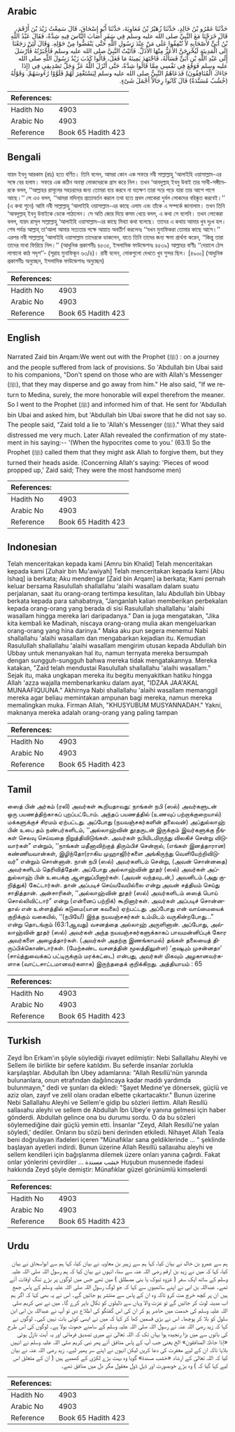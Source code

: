 ## Arabic


<div dir="rtl" lang="ar" style={{fontSize:'larger',backgroundColor:'#f8f9fa',padding:20}}>
حَدَّثَنَا عَمْرُو بْنُ خَالِدٍ، حَدَّثَنَا زُهَيْرُ بْنُ مُعَاوِيَةَ، حَدَّثَنَا أَبُو إِسْحَاقَ، قَالَ سَمِعْتُ زَيْدَ بْنَ أَرْقَمَ، قَالَ خَرَجْنَا مَعَ النَّبِيِّ صلى الله عليه وسلم فِي سَفَرٍ أَصَابَ النَّاسَ فِيهِ شِدَّةٌ، فَقَالَ عَبْدُ اللَّهِ بْنُ أُبَىٍّ لأَصْحَابِهِ لاَ تُنْفِقُوا عَلَى مَنْ عِنْدَ رَسُولِ اللَّهِ حَتَّى يَنْفَضُّوا مِنْ حَوْلِهِ‏.‏ وَقَالَ لَئِنْ رَجَعْنَا إِلَى الْمَدِينَةِ لَيُخْرِجَنَّ الأَعَزُّ مِنْهَا الأَذَلَّ‏.‏ فَأَتَيْتُ النَّبِيَّ صلى الله عليه وسلم فَأَخْبَرْتُهُ فَأَرْسَلَ إِلَى عَبْدِ اللَّهِ بْنِ أُبَىٍّ فَسَأَلَهُ، فَاجْتَهَدَ يَمِينَهُ مَا فَعَلَ، قَالُوا كَذَبَ زَيْدٌ رَسُولَ اللَّهِ صلى الله عليه وسلم فَوَقَعَ فِي نَفْسِي مِمَّا قَالُوا شِدَّةٌ، حَتَّى أَنْزَلَ اللَّهُ عَزَّ وَجَلَّ تَصْدِيقِي فِي ‏(‏إِذَا جَاءَكَ الْمُنَافِقُونَ‏)‏ فَدَعَاهُمُ النَّبِيُّ صلى الله عليه وسلم لِيَسْتَغْفِرَ لَهُمْ فَلَوَّوْا رُءُوسَهُمْ‏.‏ وَقَوْلُهُ ‏(‏خُشُبٌ مُسَنَّدَةٌ‏)‏ قَالَ كَانُوا رِجَالاً أَجْمَلَ شَىْءٍ‏.‏
</div>
<div style={{backgroundColor:'#f8f9fa',padding:20, marginBottom: 10}}><table> <thead> <tr> <th>References:</th> <th></th> </tr> </thead> <tbody><tr><td>Hadith No</td><td>4903</td></tr><tr><td>Arabic No</td><td>4903</td></tr><tr><td>Reference</td><td>Book 65 Hadith 423</td></tr></tbody></table></div>

## Bengali


<div dir="ltr" lang="bn" style={{fontSize:'larger',backgroundColor:'#f8f9fa',padding:20}}>
যায়দ ইবনু আরকাম (রাঃ) হতে বর্ণিত। তিনি বলেন, আমরা কোন এক সফরে নবী সাল্লাল্লাহু ‘আলাইহি ওয়াসাল্লাম-এর সঙ্গে বের হলাম। সফরে এক কঠিন অবস্থা লোকদেরকে গ্রাস করে নিল। তখন ‘আবদুল্লাহ্ ইবনু উবাই তার সাথী-সঙ্গীদেরকে বলল, ‘‘আল্লাহর রাসূলের সহচরদের জন্য তোমরা ব্যয় করবে না যতক্ষণ তারা সরে পড়ে যারা তার আশে পাশে আছে।’’ সে এও বলল, ‘‘আমরা মদিনা্য় প্রত্যাবর্তন করলে তথা হতে প্রবল লোকেরা দুর্বল লোকদের বহিষ্কৃত করবেই।’’ (এ কথা শুনে) আমি নবী সাল্লাল্লাহু ‘আলাইহি ওয়াসাল্লাম-এর কাছে এলাম এবং তাঁকে এ সম্পর্কে জানালাম। তখন তিনি ‘আবদুল্লাহ্ ইবনু উবাইকে ডেকে পাঠালেন। সে অতি জোর দিয়ে কসম খেয়ে বলল, এ কথা সে বলেনি। তখন লোকেরা বলল, যায়দ রাসূল সাল্লাল্লাহু ‘আলাইহি ওয়াসাল্লাম-এর কাছে মিথ্যা কথা বলেছে। তাদের এ কথায় আমার খুব দুঃখ হল। শেষ পর্যন্ত আল্লাহ্ তা‘আলা আমার সত্যতার পক্ষে আয়াত অবতীর্ণ করলেনঃ ‘‘যখন মুনাফিকরা তোমার কাছে আসে।’’ এরপর নবী সাল্লাল্লাহু ‘আলাইহি ওয়াসাল্লাম তাদেরকে ডাকলেন, যাতে তিনি তাদের জন্য ক্ষমা প্রার্থনা করেন, ‘‘কিন্তু তারা তাদের মাথা ফিরিয়ে নিল।’’ (আধুনিক প্রকাশনীঃ ৪৫৩৫, ইসলামিক ফাউন্ডেশনঃ ৪৫৩৯) আল্লাহর বাণীঃ ‘‘দেয়ালে ঠেস লাগানো কাঠ সদৃশ’’- (সূরাহ মুনাফিকূন ৬৩/৪)। রাবী বলেন, লোকগুলো দেখতে খুব সুন্দর ছিল। [৪৯০০] (আধুনিক প্রকাশনীঃ অনুচ্ছেদ, ইসলামিক ফাউন্ডেশনঃ অনুচ্ছেদ)
</div>
<div style={{backgroundColor:'#f8f9fa',padding:20, marginBottom: 10}}><table> <thead> <tr> <th>References:</th> <th></th> </tr> </thead> <tbody><tr><td>Hadith No</td><td>4903</td></tr><tr><td>Arabic No</td><td>4903</td></tr><tr><td>Reference</td><td>Book 65 Hadith 423</td></tr></tbody></table></div>

## English


<div dir="ltr" lang="en" style={{fontSize:'larger',backgroundColor:'#f8f9fa',padding:20}}>
Narrated Zaid bin Arqam:We went out with the Prophet (ﷺ) : on a journey and the people suffered from lack of provisions. So 'Abdullah bin Ubai said to his companions, "Don't spend on those who are with Allah's Messenger (ﷺ), that they may disperse and go away from him." He also said, "If we return to Medina, surely, the more honorable will expel therefrom the meaner. So I went to the Prophet (ﷺ) and informed him of that. He sent for 'Abdullah bin Ubai and asked him, but 'Abdullah bin Ubai swore that he did not say so. The people said, "Zaid told a lie to 'Allah's Messenger (ﷺ)." What they said distressed me very much. Later Allah revealed the confirmation of my statement in his saying:-- '(When the hypocrites come to you.' (63.1) So the Prophet (ﷺ) called them that they might ask Allah to forgive them, but they turned their heads aside. (Concerning Allah's saying: 'Pieces of wood propped up,' Zaid said; They were the most handsome men)
</div>
<div style={{backgroundColor:'#f8f9fa',padding:20, marginBottom: 10}}><table> <thead> <tr> <th>References:</th> <th></th> </tr> </thead> <tbody><tr><td>Hadith No</td><td>4903</td></tr><tr><td>Arabic No</td><td>4903</td></tr><tr><td>Reference</td><td>Book 65 Hadith 423</td></tr></tbody></table></div>

## Indonesian


<div dir="ltr" lang="id" style={{fontSize:'larger',backgroundColor:'#f8f9fa',padding:20}}>
Telah menceritakan kepada kami [Amru bin Khalid] Telah menceritakan kepada kami [Zuhair bin Mu'awiyah] Telah menceritakan kepada kami [Abu Ishaq] ia berkata; Aku mendengar [Zaid bin Arqam] ia berkata; Kami pernah keluar bersama Rasulullah shallallahu 'alaihi wasallam dalam suatu perjalanan, saat itu orang-orang tertimpa kesulitan, lalu Abdullah bin Ubbay berkata kepada para sahabatnya, "Janganlah kalian memberikan perbekalan kepada orang-orang yang berada di sisi Rasulullah shallallahu 'alaihi wasallam hingga mereka lari daripadanya." Dan ia juga mengatakan, "Jika kita kembali ke Madinah, niscaya orang-orang mulia akan mengeluarkan orang-orang yang hina darinya." Maka aku pun segera menemui Nabi shallallahu 'alaihi wasallam dan mengabarkan kejadian itu. Kemudian Rasulullah shallallahu 'alaihi wasallam mengirim utusan kepada Abdullah bin Ubbay untuk menanyakan hal itu, namun ternyata mereka bersumpah dengan sungguh-sungguh bahwa mereka tidak mengatakannya. Mereka katakan, "Zaid telah mendustai Rasulullah shallallahu 'alaihi wasallam." Sejak itu, maka ungkapan mereka itu begitu menyakitkan hatiku hingga Allah 'azza wajalla membenarkanku dalam ayat, "IDZAA JAA'AKAL MUNAAFIQUUNA." Akhirnya Nabi shallallahu 'alaihi wasallam memanggil mereka agar beliau memintakan ampunan bagi mereka, namun mereka memalingkan muka. Firman Allah, "KHUSYUBUM MUSYANNADAH." Yakni, maknanya mereka adalah orang-orang yang paling tampan
</div>
<div style={{backgroundColor:'#f8f9fa',padding:20, marginBottom: 10}}><table> <thead> <tr> <th>References:</th> <th></th> </tr> </thead> <tbody><tr><td>Hadith No</td><td>4903</td></tr><tr><td>Arabic No</td><td>4903</td></tr><tr><td>Reference</td><td>Book 65 Hadith 423</td></tr></tbody></table></div>

## Tamil


<div dir="ltr" lang="ta" style={{fontSize:'larger',backgroundColor:'#f8f9fa',padding:20}}>
ஸைத் பின் அர்கம் (ரலி) அவர்கள் கூறியதாவது: நாங்கள் நபி (ஸல்) அவர்களுடன் ஒரு பயணத்திற்காகப் புறப்பட்டோம். அந்தப் பயணத்தில் (உணவுப் பற்றாக்குறையால்) மக்களுக்குச் சிரமம் ஏற்பட்டது. அப்போது (நயவஞ்சகர்களின் தலைவன்) அப்துல்லாஹ் பின் உபை தம் நண்பர்களிடம், ‘‘அல்லாஹ்வின் தூதருடன் இருக்கும் இவர்களுக்கு நீங்கள் செலவு செய்வதை நிறுத்திவிடுங்கள். அவர்கள் நபியிடமிருந்து விலகிச் சென்று விடுவார்கள்” என்றும், ‘‘நாங்கள் மதீனாவிற்குத் திரும்பிச் சென்றால், (எங்கள் இனத்தாரான) கண்ணியவான்கள், இழிந்தோ(ராகிய முஹாஜி)ர்களை அங்கிருந்து வெளியேற்றிவிடுவர்” என்றும் சொன்னான். நான் நபி (ஸல்) அவர்களிடம் சென்று, (அவன் சொன்னதை) அவர்களிடம் தெரிவித்தேன். அப்போது அல்லாஹ்வின் தூதர் (ஸல்) அவர்கள் அப்துல்லாஹ் பின் உபைக்கு ஆளனுப்பினார்கள். (அவன் வந்தவுடன்,) அவனிடம் (அது குறித்துக்) கேட்டார்கள். தான் அப்படிச் செய்யவேயில்லை என்று அவன் சத்தியம் செய்து சாதித்தான். அன்சாரிகள், ‘‘அல்லாஹ்வின் தூதர் (ஸல்) அவர்களிடம் ஸைத் பொய் சொல்லிவிட்டார்” என்று (என்னைப் பற்றிக்) கூறினார்கள். அவர்கள் அப்படிச் சொன்னதால் என் உள்ளத்தில் கடுமை(யான கவலை) ஏற்பட்டது. அப்போது என் வாய்மையைக் குறிக்கும் வகையில், ‘‘(நபியே!) இந்த நயவஞ்சகர்கள் உம்மிடம் வருகின்றபோது...” என்று தொடங்கும் (63:1ஆவது) வசனத்தை அல்லாஹ் அருளினான். அப்போது, அல்லாஹ்வின் தூதர் (ஸல்) அவர்கள் அந்த நயவஞ்சகர்களுக்காகப் பாவமன்னிப்புக் கோர அவர்களை அழைத்தார்கள். (அவர்கள் அதற்கு இணங்காமல்) தங்கள் தலையைத் திருப்பிக்கொண்டார்கள். (மேற்கண்ட வசனத்தின் மூலத்திலுள்ள) ‘குஷுபும் முசன்னதா’ (சாய்த்துவைக்கப் பட்டிருக்கும் மரக்கட்டை) என்பது, அவர்கள் மிகவும் அழகானவர்களாக (வாட்டசாட்டமானவர்களாக) இருந்ததைக் குறிக்கிறது. அத்தியாயம் : 65
</div>
<div style={{backgroundColor:'#f8f9fa',padding:20, marginBottom: 10}}><table> <thead> <tr> <th>References:</th> <th></th> </tr> </thead> <tbody><tr><td>Hadith No</td><td>4903</td></tr><tr><td>Arabic No</td><td>4903</td></tr><tr><td>Reference</td><td>Book 65 Hadith 423</td></tr></tbody></table></div>

## Turkish


<div dir="ltr" lang="tr" style={{fontSize:'larger',backgroundColor:'#f8f9fa',padding:20}}>
Zeyd İbn Erkam'ın şöyle söylediği rivayet edilmiştir: Nebi Sallallahu Aleyhi ve Sellem ile birlikte bir sefere katıldım. Bu seferde insanlar zorlukla karşılaştılar. Abdullah İbn Ubey adamlarına: "Allah Resıllü'nün yanında bulunanlara, onun etrafından dağılıncaya kadar maddı yardımda bulunmayın," dedi ve şunları da ekledi: "Şayet Medıne'ye dönersek, güçlü ve aziz olan, zayıf ve zelil olanı oradan elbette çıkartacaktır." Bunun üzerine Nebi Sallallahu Aleyhi ve Sellem'e gidip bu sözleri ilettim. Allah Resıllü sallaııahu aleyhi ve sellem de Abdullah İbn Ubey'e yanına gelmesi için haber gönderdi. Abdullah gelince ona bu durumu sordu. O da bu sözleri söylemediğine dair güçlü yemin etti. İnsanlar "Zeyd, Allah Resıllü'ne yalan söyledi,' dediler. Onların bu sözü beni derinden etkiledi. Nihayet Allah Teala beni doğrulayan ifadeleri içeren "Münafıklar sana geldiklerinde ... " şeklinde başlayan ayetleri indirdi. Bunun üzerine Allah Resıllü sallaııahu aleyhi ve sellem kendileri için bağışlanma dilemek üzere onları yanına çağırdı. Fakat onlar yönlerini çevirdiler ... خشب مسندة Huşubun musennede ifadesi hakkında Zeyd şöyle demiştir: Münafıklar güzel görünümlü kimselerdi
</div>
<div style={{backgroundColor:'#f8f9fa',padding:20, marginBottom: 10}}><table> <thead> <tr> <th>References:</th> <th></th> </tr> </thead> <tbody><tr><td>Hadith No</td><td>4903</td></tr><tr><td>Arabic No</td><td>4903</td></tr><tr><td>Reference</td><td>Book 65 Hadith 423</td></tr></tbody></table></div>

## Urdu


<div dir="rtl" lang="ur" style={{fontSize:'larger',backgroundColor:'#f8f9fa',padding:20}}>
ہم سے عمرو بن خالد نے بیان کیا، کہا ہم سے زہیر بن معاویہ نے بیان کیا، کہا ہم سے ابواسحاق نے بیان کیا، کہا کہ میں نے زید بن ارقم رضی اللہ عنہ سے سنا، انہوں نے بیان کیا کہ ہم رسول اللہ صلی اللہ علیہ وسلم کے ساتھ ایک سفر ( غزوہ تبوک یا بنی مصطلق ) میں تھے جس میں لوگوں پر بڑے تنگ اوقات آئے تھے۔ عبداللہ بن ابی نے اپنے ساتھیوں سے کہا کہ جو لوگ رسول اللہ صلی اللہ علیہ وسلم کے پاس جمع ہیں ان پر کچھ خرچ مت کرو تاکہ وہ ان کے پاس سے منتشر ہو جائیں گے۔ اس نے یہ بھی کہا کہ اگر ہم اب مدینہ لوٹ کر جائیں گے تو عزت والا وہاں سے ذلیلوں کو نکال باہر کرے گا۔ میں نے نبی کریم صلی اللہ علیہ وسلم کی خدمت میں حاضر ہو کر ان کی اس گفتگو کی اطلاع دی تو آپ نے عبداللہ بن ابی ابن سلول کو بلا کر پوچھا۔ اس نے بڑی قسمیں کھا کر کہا کہ میں نے ایسی کوئی بات نہیں کہی۔ لوگوں نے کہا کہ زید رضی اللہ عنہ نے رسول اللہ صلی اللہ علیہ وسلم کے سامنے جھوٹ بولا ہے۔ لوگوں کی اس طرح کی باتوں سے میں بڑا رنجیدہ ہوا یہاں تک کہ اللہ تعالیٰ نے میری تصدیق فرمائی اور یہ آیت نازل ہوئی «إذا جاءك المنافقون‏» الخ یعنی جب آپ کے پاس منافق آئے پھر نبی کریم صلی اللہ علیہ وسلم نے انہیں بلایا تاکہ ان کے لیے مغفرت کی دعا کریں لیکن انہوں نے اپنے سر پھیر لیے۔ زید رضی اللہ عنہ نے بیان کیا کہ اللہ تعالیٰ کے ارشاد «خشب مسندة‏» گویا وہ بہت بڑے لکڑی کے کھمبے ہیں ( ان کے متعلق اس لیے کہا گیا کہ ) وہ بڑے خوبصورت اور ڈیل ڈول معقول مگر دل میں منافق تھے۔
</div>
<div style={{backgroundColor:'#f8f9fa',padding:20, marginBottom: 10}}><table> <thead> <tr> <th>References:</th> <th></th> </tr> </thead> <tbody><tr><td>Hadith No</td><td>4903</td></tr><tr><td>Arabic No</td><td>4903</td></tr><tr><td>Reference</td><td>Book 65 Hadith 423</td></tr></tbody></table></div>